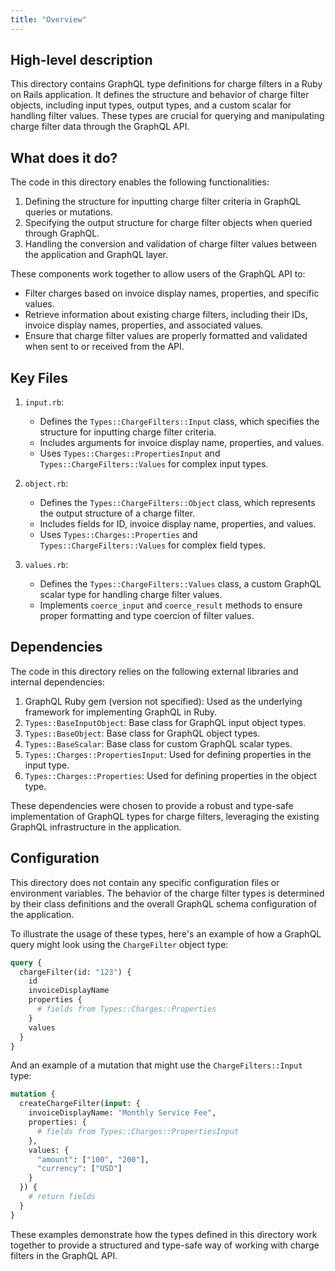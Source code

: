 ```yaml
---
title: "Overview"
---
```


## High-level description
This directory contains GraphQL type definitions for charge filters in a Ruby on Rails application. It defines the structure and behavior of charge filter objects, including input types, output types, and a custom scalar for handling filter values. These types are crucial for querying and manipulating charge filter data through the GraphQL API.

## What does it do?
The code in this directory enables the following functionalities:

1. Defining the structure for inputting charge filter criteria in GraphQL queries or mutations.
2. Specifying the output structure for charge filter objects when queried through GraphQL.
3. Handling the conversion and validation of charge filter values between the application and GraphQL layer.

These components work together to allow users of the GraphQL API to:
- Filter charges based on invoice display names, properties, and specific values.
- Retrieve information about existing charge filters, including their IDs, invoice display names, properties, and associated values.
- Ensure that charge filter values are properly formatted and validated when sent to or received from the API.

## Key Files

1. `input.rb`:
   - Defines the `Types::ChargeFilters::Input` class, which specifies the structure for inputting charge filter criteria.
   - Includes arguments for invoice display name, properties, and values.
   - Uses `Types::Charges::PropertiesInput` and `Types::ChargeFilters::Values` for complex input types.

2. `object.rb`:
   - Defines the `Types::ChargeFilters::Object` class, which represents the output structure of a charge filter.
   - Includes fields for ID, invoice display name, properties, and values.
   - Uses `Types::Charges::Properties` and `Types::ChargeFilters::Values` for complex field types.

3. `values.rb`:
   - Defines the `Types::ChargeFilters::Values` class, a custom GraphQL scalar type for handling charge filter values.
   - Implements `coerce_input` and `coerce_result` methods to ensure proper formatting and type coercion of filter values.

## Dependencies
The code in this directory relies on the following external libraries and internal dependencies:

1. GraphQL Ruby gem (version not specified): Used as the underlying framework for implementing GraphQL in Ruby.
2. `Types::BaseInputObject`: Base class for GraphQL input object types.
3. `Types::BaseObject`: Base class for GraphQL object types.
4. `Types::BaseScalar`: Base class for custom GraphQL scalar types.
5. `Types::Charges::PropertiesInput`: Used for defining properties in the input type.
6. `Types::Charges::Properties`: Used for defining properties in the object type.

These dependencies were chosen to provide a robust and type-safe implementation of GraphQL types for charge filters, leveraging the existing GraphQL infrastructure in the application.

## Configuration
This directory does not contain any specific configuration files or environment variables. The behavior of the charge filter types is determined by their class definitions and the overall GraphQL schema configuration of the application.

To illustrate the usage of these types, here's an example of how a GraphQL query might look using the `ChargeFilter` object type:

```graphql
query {
  chargeFilter(id: "123") {
    id
    invoiceDisplayName
    properties {
      # fields from Types::Charges::Properties
    }
    values
  }
}
```

And an example of a mutation that might use the `ChargeFilters::Input` type:

```graphql
mutation {
  createChargeFilter(input: {
    invoiceDisplayName: "Monthly Service Fee",
    properties: {
      # fields from Types::Charges::PropertiesInput
    },
    values: {
      "amount": ["100", "200"],
      "currency": ["USD"]
    }
  }) {
    # return fields
  }
}
```

These examples demonstrate how the types defined in this directory work together to provide a structured and type-safe way of working with charge filters in the GraphQL API.